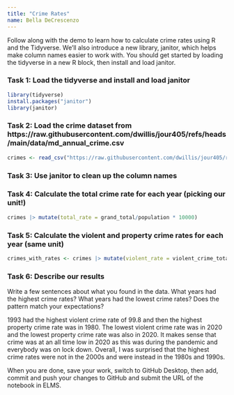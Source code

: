 ```yaml
---
title: "Crime Rates"
name: Bella DeCrescenzo
---
```


Follow along with the demo to learn how to calculate crime rates using R and the Tidyverse. We'll also introduce a new library, janitor, which helps make column names easier to work with. You should get started by loading the tidyverse in a new R block, then install and load janitor.

### Task 1: Load the tidyverse and install and load janitor

```r
library(tidyverse)
install.packages("janitor")
library(janitor)
```



### Task 2: Load the crime dataset from https://raw.githubusercontent.com/dwillis/jour405/refs/heads/main/data/md_annual_crime.csv

```r
crimes <- read_csv("https://raw.githubusercontent.com/dwillis/jour405/refs/heads/main/data/md_annual_crime.csv") |> clean_names()
```


### Task 3: Use janitor to clean up the column names



### Task 4: Calculate the total crime rate for each year (picking our unit!)

```r
crimes |> mutate(total_rate = grand_total/population * 10000)
```



### Task 5: Calculate the violent and property crime rates for each year (same unit)

```r
crimes_with_rates <- crimes |> mutate(violent_rate = violent_crime_total/population * 10000, property_rate = property_crime_total/population * 10000)
```



### Task 6: Describe our results

Write a few sentences about what you found in the data. What years had the highest crime rates? What years had the lowest crime rates? Does the pattern match your expectations?

1993 had the highest violent crime rate of 99.8 and then the highest property crime rate was in 1980. The lowest violent crime rate was in 2020 and the lowest property crime rate was also in 2020. It makes sense that crime was at an all time low in 2020 as this was during the pandemic and everybody was on lock down. Overall, I was surprised that the highest crime rates were not in the 2000s and were instead in the 1980s and 1990s.

When you are done, save your work, switch to GitHub Desktop, then add, commit and push your changes to GitHub and submit the URL of the notebook in ELMS.

